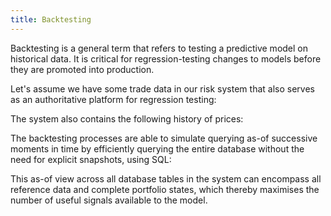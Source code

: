 ```yaml
---
title: Backtesting
---
```



Backtesting is a general term that refers to testing a predictive model on historical data. It is critical for regression-testing changes to models before they are promoted into production.

Let's assume we have some trade data in our risk system that also serves as an authoritative platform for regression testing:

<Fiddle magicContext="my-context">
  <Txs systemTime="2024-04-01"
       txs={`
INSERT INTO commodity_trades
(xt$id, symbol, quantity, price, xt$valid_from, trader_name)
VALUES
(1, 'XAU:CUR', 100, 1800.50, TIMESTAMP '2024-03-08 10:00:00', 'John Doe'),   -- Gold
(2, 'XAG:CUR', 500, 25.30, TIMESTAMP '2024-03-08 11:00:00', 'Jane Smith'),   -- Silver
(3, 'CL1:COM', 300, 60.00, TIMESTAMP '2024-03-08 11:30:00', 'Mike Johnson'), -- Crude Oil
(4, 'NG1:COM', 400, 3.10, TIMESTAMP '2024-03-08 12:45:00', 'Emily White'),   -- Natural Gas
(5, 'W1:COM', 250, 5.20, TIMESTAMP '2024-03-08 13:05:00', 'Alex Green')      -- Wheat
`} />
  <Query q={`
SELECT t.*, t.xt$valid_from
FROM commodity_trades as t
ORDER BY t.xt$id
`} />
</Fiddle>

The system also contains the following history of prices:

<Fiddle magicContext="my-context">
  <Txs systemTime="2024-04-01"
       txs={`
INSERT INTO commodity_spot_prices
(xt$id, spot_price, xt$valid_from)
VALUES
('XAU:CUR', 1804.30, TIMESTAMP '2024-03-08 16:00:00'),
('XAU:CUR', 1805.50, TIMESTAMP '2024-03-08 17:00:00'),
('XAG:CUR', 25.55, TIMESTAMP '2024-03-08 16:00:00'),
('XAG:CUR', 25.35, TIMESTAMP '2024-03-08 17:00:00'),
('CL1:COM', 61.10, TIMESTAMP '2024-03-08 16:00:00'),
('CL1:COM', 61.00, TIMESTAMP '2024-03-08 17:00:00'),
('NG1:COM', 3.05, TIMESTAMP '2024-03-08 16:00:00'),
('NG1:COM', 3.15, TIMESTAMP '2024-03-08 17:00:00'),
('W1:COM', 5.30, TIMESTAMP '2024-03-08 16:00:00'),
('W1:COM', 5.25, TIMESTAMP '2024-03-08 17:00:00')
`} />
  <Query q={`
SELECT p.xt$id, p.spot_price, p.xt$valid_from
FROM commodity_spot_prices as p
`} />
</Fiddle>

The backtesting processes are able to simulate querying as-of successive moments in time by efficiently querying the entire database without the need for explicit snapshots, using SQL:

<Fiddle magicContext="my-context">
  <Query q={`
SELECT
    ct.xt$id as trade_id,
    ct.symbol,
    ct.quantity,
    ct.price as trade_price,
    csp.spot_price,
    ct.xt$valid_from as trade_timestamp,
    ct.trader_name,
    csp.xt$valid_from as spot_price_timestamp
FROM
    commodity_trades
    FOR VALID_TIME AS OF TIMESTAMP '2024-03-08 16:30:00'
    AS ct
INNER JOIN
    commodity_spot_prices
    FOR VALID_TIME AS OF TIMESTAMP '2024-03-08 16:30:00'
    AS csp
ON
    ct.symbol = csp.xt$id
`} />
</Fiddle>

This as-of view across all database tables in the system can encompass all reference data and complete portfolio states, which thereby maximises the number of useful signals available to the model.
